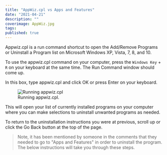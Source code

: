 ```yaml
---
title: "AppWiz.cpl vs Apps and Features"
date: "2021-04-21"
description: ""
coverimage: AppWiz.jpg
tags: 
published: true
---
```

Appwiz.cpl is a run command shortcut to open the Add/Remove Programs or Uninstall a Program list on Microsoft Windows XP, Vista, 7, 8, and 10. 

To use the appwiz.cpl command on your computer, press the `Windows Key` + `R` on your keyboard at the same time. The Run Command window should come up.

In this box, type appwiz.cpl and click OK or press Enter on your keyboard.

<figure class="figure text-center col-xs-12 col-sm-12 col-lg-12">
 <img src="/static/346fd5bb-f993-4497-9036-da99fe9e1d76.png" class="img-fluid" alt="Running appwiz.cpl">
  <figcaption class="figure-caption text-center fw-normal text-dark">Running appwiz.cpl.</figcaption>
</figure>

This will open your list of currently installed programs on your computer where you can make selections to uninstall unwanted programs as needed.

To return to the uninstallation instructions you were at previous, scroll up or click the Go Back button at the top of the page.

> Note, it has been mentioned by someone in the comments that they needed to go to "Apps and Features" in order to uninstall the program. The below instructions will take you through these steps.